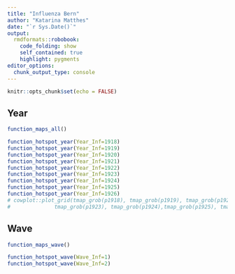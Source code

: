 ```yaml
---
title: "Influenza Bern"
author: "Katarina Matthes"
date: "`r Sys.Date()`"
output:
  rmdformats::robobook:
    code_folding: show
    self_contained: true
    highlight: pygments
editor_options: 
  chunk_output_type: console
---
```


```r
knitr::opts_chunk$set(echo = FALSE)
```

<!-- # Methods -->
<!-- * Bayesian approach -->
<!-- * INLA (Bayesian inference for Latent Gaussian Models) -->
<!-- * Influenza cases for $475$ municipalities of canton of Bern for years 1918 - 1926 -->
<!-- * Data $Y$ is given as the total number of influenza in fixed municipalities and in each year -->
<!-- * Standard Poisson likelihood to model the counts $$ y_i \mid \eta_i\sim Po\left(E_i \exp(\eta_i)\right),$$ -->
<!-- where $E_i$ is the ``population at risk'' in municipality $i$. -->
<!-- <br /> -->
<!-- <br /> -->
<!-- * classical disease mapping model; BYM model (Besag, York and Mollie proposed it) -->
<!-- * The log relative risk, $\bf{\eta} = (\eta_1, \dots, \eta_n)^T$, is thus decomposed -->
<!--   into $$\bf{\eta} = \mu + \bf{u} + \bf{v} $$ -->
<!--   +  $\mu$ is the overall intercept -->
<!--   +  $\bf{u}$ is a random effect with spatial structure following the Besag model -->
<!--   +  $\bf{v}$ represents a non-spatial overdispersion -->
<!-- * ${\bf u}$ is "besag" modelled spatially structured with smoothing parameter $\kappa_u$. -->
<!-- * ${\bf v}$ is unstructured with precision parameter $\kappa_v$, i.e. -->
<!-- $\bf{v} \sim \mathcal{N}(0, \kappa_v^{-1}I)$. -->
<!-- * The precision terms $\kappa_v$ and $\kappa_u$ are assigned the default -->
<!-- gamma prior distributions of INLA -->
<!-- $$ -->
<!-- \begin{aligned} -->
<!--   \kappa_u & \sim \textrm{Gamma}( \alpha_u, \beta_u ), \\ -->
<!--   \kappa_v & \sim \textrm{Gamma}( \alpha_v, \beta_v ). -->
<!-- \end{aligned} -->
<!-- $$ -->
<!-- * The default values are $\alpha_u = \alpha_v = 1$ and $\beta_u = \beta_v = 0.00005$. -->
<!-- <br /> -->
<!-- <br /> -->

<!-- ```{r, echo=TRUE,message=FALSE, eval=FALSE} -->
<!-- formula <- Num ~ 1 + offset(log(Population)) + -->
<!--   f(Region, model="bym", graph="Gemeinde_Inla", scale.model = TRUE) -->

<!--  inla.mod <- inla(formula, -->
<!--                    data=dat.bern, -->
<!--                    family = "zeroinflatednbinomial0", -->
<!--                    control.family = control.family, -->
<!--                    control.compute = list(config = TRUE), -->
<!--                    control.mode = list(restart = TRUE), -->
<!--                    control.predictor = list(compute = TRUE, link = 1)) -->
<!-- ``` -->

<!-- * 1000 samples from the posterior distribution -->

<!-- # Spanish flu -->

<!-- ## Wave -->
<!-- Incidence per 1'000 inhabitants -->

<!-- ```{r, echo=FALSE,message=FALSE,fig.height = 8,  fig.width = 10} -->
<!-- function_maps_wave(Wave_Inf=1) -->
<!-- function_hotspot(Wave_Inf=1) -->
<!-- function_maps_wave(Wave_Inf=2) -->
<!-- function_hotspot(Wave_Inf=2) -->
<!-- ``` -->

## Year

<!-- Adjusted legend for each year -->
<!-- ```{r, echo=FALSE,message=FALSE,fig.height = 20,  fig.width = 25} -->
<!-- p1918 <- function_maps(Year_Inf=1918) -->
<!-- p1919 <- function_maps(Year_Inf=1919) -->
<!-- p1920 <- function_maps(Year_Inf=1920) -->
<!-- p1921 <- function_maps(Year_Inf=1921) -->
<!-- p1922 <- function_maps(Year_Inf=1922) -->
<!-- p1923 <- function_maps(Year_Inf=1923) -->
<!-- p1924 <- function_maps(Year_Inf=1924) -->
<!-- p1925 <- function_maps(Year_Inf=1925) -->
<!-- p1926 <- function_maps(Year_Inf=1926) -->
<!-- cowplot::plot_grid(p1918, p1919, p1920, p1921, p1922, p1923, p1924,p1925, p1926, nrow=3, ncol=3) -->
<!-- ``` -->

```r
function_maps_all()
```

```r
function_hotspot_year(Year_Inf=1918)
function_hotspot_year(Year_Inf=1919)
function_hotspot_year(Year_Inf=1920)
function_hotspot_year(Year_Inf=1921)
function_hotspot_year(Year_Inf=1922)
function_hotspot_year(Year_Inf=1923)
function_hotspot_year(Year_Inf=1924)
function_hotspot_year(Year_Inf=1925)
function_hotspot_year(Year_Inf=1926)
# cowplot::plot_grid(tmap_grob(p1918), tmap_grob(p1919), tmap_grob(p1920), tmap_grob(p1921), tmap_grob(p1922), 
#              tmap_grob(p1923), tmap_grob(p1924),tmap_grob(p1925), tmap_grob(p1926), nrow=3, ncol=3)
```

## Wave

```r
function_maps_wave()
```

```r
function_hotspot_wave(Wave_Inf=1)
function_hotspot_wave(Wave_Inf=2)
```